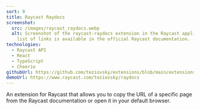 ```yaml
---
sort: 9
title: Raycast Raydocs
screenshot:
  src: /images/raycast_raydocs.webp
  alt: Screenshot of the raycast-raydocs extension in the Raycast application. A
    list of links is available in the official Raycast documentation.
technologies:
  - Raycast API
  - React
  - TypeScript
  - Cheerio
githubUrl: https://github.com/teziovsky/extensions/blob/main/extensions/raydocs
demoUrl: https://www.raycast.com/teziovsky/raydocs
---
```


An extension for Raycast that allows you to copy the URL of a specific page from the Raycast documentation or open it in your default browser.

